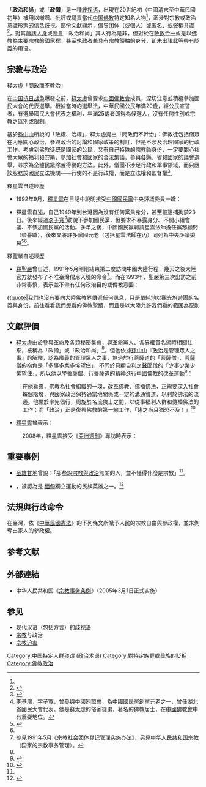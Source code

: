 「'''政治和尚'''」或「'''政僧'''」是一種[[歧视语|歧视语]]，出現在20世紀初（中國清末至中華民國初年）被用以嘲諷、批評或譴責當代[[中国佛教|中国佛教]]特定知名人物<ref name="book太虛大師佛教現代化之研究" />，牽涉對宗教或政治[[意識形態|意識形態]]的[[歧視#信念歧視|信念歧視]]。部份文獻顯示，[[倡导团体|倡导团体]]（或個人）或匿名、或聲稱共識<ref>{{cite news|author=曹長青|title=星雲和尚的政治使命|url=http://www.libertytimes.com.tw/2010/new/aug/16/today-o10.htm|accessdate=2013-08-21|newspaper=自由時報|date=2010-08-16|quote=星雲是政治和尚的說法，早已是人們的共識……|deadurl=yes|archiveurl=https://web.archive.org/web/20101018073956/http://www.libertytimes.com.tw/2010/new/aug/16/today-o10.htm|archivedate=2010-10-18}}</ref>，對其[[訴諸人身|訴諸人身]]或[[訴諸斷言|断言]]「政治和尚」其人行為是非，但對於在[[政教合一|政教合一]]或是以[[佛教|佛教]]為主要宗教的國家裡，甚至執政者兼具有宗教領袖的身分，卻未出現此等[[差别用语#政治意識形態|帶有貶義]]的用语。
{{Portal|歧视}}

== 宗教与政治 ==
;释太虚「問政而不幹治」
在[[中国抗日战争|中国抗日战争]]爆發之前，[[释太虚|释太虚]]曾要求[[中國佛教會|中國佛教會]]成員，深切注意並積極參加國民大會的代表選舉。根據當時的選舉法，中華民國公民年滿20歲，經公民宣誓者，有選舉國民大會代表之權利，年滿25歲者即得為候選人，沒有任何性別或宗教之區別或限制。

基於[[孫中山|孫中山]]所說的「政權、治權」，释太虚提出「問政而不幹治」：佛教徒包括僧眾在內應關心政治，參與政治的討論和國家政策的制訂，但是不涉及治理國家的行政工作。考慮到佛教徒既是國家的公民，又有自己特殊的宗教師身份，一定要關心社會大眾的福利和安樂，參加社會和國家的合法集議，參與各縣、省和國家的議會選舉，尋求為全體民眾除苦得樂的方法。此外，僧團不涉足行政和軍事領域，而只應該服務於國民立法機關——行使的不是行政權，而是立法權和監督權<ref name="太虚與戰後佛教">{{cite book|author=學愚|title=《佛教，暴力與民族主義：抗日戰爭時期的中國佛教》|year=2010|publisher=香港中文大學|location=香港|isbn=9789629964634|pages=272|chapter=戰後佛教變革|url=http://books.google.com.tw/books?id=AC2HqF50H48C&pg=PA372&dq=%22%E6%94%BF%E6%B2%BB%E5%92%8C%E5%B0%9A%22+-inpublisher:icon&hl=zh-TW&sa=X&ei=DvQVUvfxK4TwkgW-ioDICw&redir_esc=y#v=onepage&q=%22%E6%94%BF%E6%B2%BB%E5%92%8C%E5%B0%9A%22%20-inpublisher%3Aicon&f=false|quote=早在抗戰爆發之前的1936年，[[释太虚|太虛大師]]就要求僧尼參加國民大會的代表選舉。……希望符合條件的僧尼深切注意並積極參加選舉。|access-date=2013-08-22|archive-date=2016-03-10|archive-url=https://web.archive.org/web/20160310112027/https://books.google.com.tw/books?id=AC2HqF50H48C&pg=PA372&dq=%22%E6%94%BF%E6%B2%BB%E5%92%8C%E5%B0%9A%22+-inpublisher:icon&hl=zh-TW&sa=X&ei=DvQVUvfxK4TwkgW-ioDICw&redir_esc=y#v=onepage&q=%22%E6%94%BF%E6%B2%BB%E5%92%8C%E5%B0%9A%22%20-inpublisher%3Aicon&f=false|dead-url=no}}</ref>。

;釋星雲自述經歷
{{See|台灣政治#政黨主張|l1=台灣政治之政黨主張}}
*1992年9月，[[釋星雲|釋星雲]]在日記中說明接受[[中國國民黨|中國國民黨]]中央評議委員一職：{{quote|「『接受』對佛教很好，表示佛教有力量，才受政府重視；『不接受』則個人很清高，不參與政治，不會被人譏為政治和尚，但卻說明了佛教沒有人才。故菩薩發心，凡事只要對眾生有利，就不必太考慮個人利害。我很高興能代表佛教界接受『中央評議委員』的職位，讓社會大眾明瞭政府的英明、公平；讓政府知道佛教界有力量有人才，所以宗教對政治所持的態度非參與、非躲避，而是問政不干預。」<ref>{{cite news| title=佛光普照　1992/9/1～1992/9/15| author=星雲大師| publisher=星雲文集-文選-星雲日記| date=1992年9月4日| url=http://www.fgs.org.tw/master/masterA/books/delectus/diary/19-1.htm| deadurl=yes| archiveurl=https://web.archive.org/web/20130514064458/http://www.fgs.org.tw/master/masterA/books/delectus/diary/19-1.htm| archivedate=2013年5月14日}}</ref>}}

*釋星雲自述，自己1949年到台灣因為沒有任何黨員身分，甚至被逮捕拘禁23日。後來經過[[李子寬|李子寬]]<ref>李基鴻，字子寬，曾參與[[中國同盟會|中國同盟會]]，為[[中國國民黨|中國國民黨]]創黨元老之一，曾任湖北省國民大會代表。他是[[释太虚|释太虚]]的俗家徒弟，著名的佛教居士，在[[中國佛教會|中國佛教會]]中有重要地位。</ref>勸說下參加國民黨，但要求不暴露身分、不開小組會議、不參加國民黨的活動。多年之後，中國國民黨聘請星雲法師擔任黨務顧問（榮譽職），後來又將許多黨國元老（包括星雲法師在內）同列為中央評議委員<ref>{{cite web|author=慈惠法師|title=大師是不是政治和尚？|url=http://www.fgs.org.tw/master/mastera/masterq&a/10.htm|work=星雲大師12問|publisher=佛光山|quote=電影導演劉維斌先生……說：「政治和尚表示你有力量。」}}{{dead link|date=2018年3月 |bot=InternetArchiveBot |fix-attempted=yes }}</ref><ref name="book周慶華佛教的文化事業佛光山個案探討" />。

;釋聖嚴自述經歷
*[[釋聖嚴|釋聖嚴]]曾自述，1991年5月剛剛結束第二度訪問中國大陸行程，幾天之後大陸官方就發布了不准臺灣僧尼入境的命令<ref>參見1991年5月《宗教社会团体登记管理实施办法》，另見[[中华人民共和国宗教#国家的宗教事务管理|中华人民共和国宗教]]（国家的宗教事务管理）。</ref>。而在1993年，聖嚴第三次出訪之前非常審慎，表示並不帶有任何政治目的或傳教意圖：
{{quote|我們也沒有要向大陸佛教界傳遞任何訊息，只是單純地以觀光旅遊團的名義與身份，前往看看我們想看的佛教聖蹟，而且是以大陸允許我們看的範圍為原則<ref>{{cite book|author=聖嚴法師|title=行雲流水|year=1993|publisher=法鼓|location=台灣|isbn=9576330998|pages=38|url=http://books.google.com.tw/books?id=qnsQ32-6aJoC&pg=PT61&dq=%22%E6%94%BF%E6%B2%BB%E5%92%8C%E5%B0%9A%22+-inpublisher:icon&hl=zh-TW&sa=X&ei=ghAWUuiyIMOolQXutoDoBg&redir_esc=y#v=onepage&q=%22%E6%94%BF%E6%B2%BB%E5%92%8C%E5%B0%9A%22%20-inpublisher%3Aicon&f=false {{Wayback|url=http://books.google.com.tw/books?id=qnsQ32-6aJoC&pg=PT61&dq=%22%E6%94%BF%E6%B2%BB%E5%92%8C%E5%B0%9A%22+-inpublisher:icon&hl=zh-TW&sa=X&ei=ghAWUuiyIMOolQXutoDoBg&redir_esc=y#v=onepage&q=%22%E6%94%BF%E6%B2%BB%E5%92%8C%E5%B0%9A%22%20-inpublisher%3Aicon&f=false |date=20160310151407 }}</ref>。}}

== 文獻評價 ==
<!-- 對「政治和尚」嘲諷或雅稱的評價，而非訴諸人身攻擊-->

*[[释太虚|释太虚]]由於參與革命及各類秘密集會，與革命黨人、各界權貴名流時相關往來，被稱為「政僧」或「政治和尚」<ref name="book暴力與民族主義" />。但他依據[[孫中山|孫中山]]『[[政治|政治]]是管理眾人之事』的解釋，認為廣義的管理眾人之事，無過於行菩薩道的「菩薩僧」，[[菩薩|菩薩]]僧的抱負是「多事多業多悕望住」，不同於只顧自利之[[声闻|聲聞]]僧的「少事少業少悕望住」，所以他以學菩薩僧、行菩薩道的精神進行中國佛教的改革運動<ref name="book暴力與民族主義">{{cite book|author=學愚|title=《佛教，暴力與民族主義：抗日戰爭時期的中國佛教》|year=2010|publisher=香港中文大學|location=香港|isbn=9789629964634|pages=272|chapter=戰後佛教變革|url=http://books.google.com.tw/books?id=AC2HqF50H48C&pg=PA372&dq=%22%E6%94%BF%E6%B2%BB%E5%92%8C%E5%B0%9A%22+-inpublisher:icon&hl=zh-TW&sa=X&ei=DvQVUvfxK4TwkgW-ioDICw&redir_esc=y#v=onepage&q=%22%E6%94%BF%E6%B2%BB%E5%92%8C%E5%B0%9A%22%20-inpublisher%3Aicon&f=false|quote=1946年，天主教南京主教[[于斌|于斌]]提名[[释太虚|太虛大師]]為國大代表……最終還是被從候選人名單上刪去。……但由於他對政治的熱心，同時又由於他跟一些政客的密切關係，故常被稱為「政治和尚」，受到教內外保守力量的攻擊。他坦然面對這些攻擊……指出只有真正行菩薩道的人才能真誠、無私、無畏地為國家和人民服務。|access-date=2013-08-22|archive-date=2016-03-10|archive-url=https://web.archive.org/web/20160310112027/https://books.google.com.tw/books?id=AC2HqF50H48C&pg=PA372&dq=%22%E6%94%BF%E6%B2%BB%E5%92%8C%E5%B0%9A%22+-inpublisher:icon&hl=zh-TW&sa=X&ei=DvQVUvfxK4TwkgW-ioDICw&redir_esc=y#v=onepage&q=%22%E6%94%BF%E6%B2%BB%E5%92%8C%E5%B0%9A%22%20-inpublisher%3Aicon&f=false|dead-url=no}}</ref>：
{{quote|「世人又每以'''政僧'''譏余，然據孫中山先生之解釋，政即眾人之事，[[政治|政治]]即管理眾人之事，

廣義的管理眾人之事，當無有過於[[菩薩|菩薩]]者，亦唯『菩薩』乃為真正的更無私事而專管理眾人之事，故不同[[声闻|聲聞]]僧少事少業少希望住，而剴切的表示須多事多業多希望住。

余固未足為菩薩僧，然志願所在則未嘗一日忘學菩薩僧也；特患未能符'''政僧'''的名實，又何患世人之稱為'''政僧'''？<ref name="book太虛大師佛教現代化之研究" />

願世之學菩薩學菩薩僧的佛徒，皆蹶然興起，以共修此建設和平際的菩薩大行。」——[[释太虚|释太虚]]}}
: 在他看來，佛教為[[组织_(社会学)|社會組織]]的一環，改革佛教、佛播佛法，正需要深入社會每個階層，與國家政治保持適當地關係或一定的溝通管道，以利於佛法的流通。他樂於率先倡行，周旋於名流俠士之間，以從事福利人群和傳播佛法的工作；而「政治」正是復興佛教的第一線工作，「趨之尚且猶恐不及！」<ref name="book太虛大師佛教現代化之研究">{{cite book|author=洪金蓮|title=太虛大師佛教現代化之研究|year=1999|publisher=法鼓文化|location=台灣|isbn=957-598-051-4|pages=36|url=http://books.google.com.tw/books?id=1v_701nv05EC&pg=PT381&dq=%22%E6%94%BF%E5%83%A7%22+-inpublisher:icon&hl=zh-TW&sa=X&ei=RNcVUrK9NoTFkwWUuIHYAQ&redir_esc=y#v=onepage&q=%22%E6%94%BF%E5%83%A7%22%20-inpublisher%3Aicon&f=false|quote=[[释太虚|太虛]]由於參與革命及各類秘密集會，與革命黨人、各界權貴名流時相關往來，因此「政僧」或「政治和尚」的頭銜不脛而走。對於這樣的譏評……[[释太虚|太虛]]對於世間的嘲諷、對於中國佛教的改革，有這樣的[[寬容|膽識和勇氣]]|access-date=2013-08-22|archive-date=2015-05-10|archive-url=https://web.archive.org/web/20150510122544/http://books.google.com.tw/books?id=1v_701nv05EC&pg=PT381&dq=%22%E6%94%BF%E5%83%A7%22+-inpublisher:icon&hl=zh-TW&sa=X&ei=RNcVUrK9NoTFkwWUuIHYAQ&redir_esc=y#v=onepage&q=%22%E6%94%BF%E5%83%A7%22%20-inpublisher%3Aicon&f=false|dead-url=no}}</ref>

*[[釋星雲|釋星雲]]曾表示：
{{quote|「想想：[[释迦牟尼#传播佛教|佛陀]]頻頻出入王宮，與大臣貴冑說法，豈不也成了『政治佛陀』嗎？

而[[玄奘|玄奘]]大師為皇帝建言國事，以及歷代[[國師|國師]]的輔弼朝政，又怎麼說呢？

[[中國佛教史|中國佛教]]歷經[[三武灭佛|多次教難]]而能如浴火鳳凰般再生，在上位者全心全力的擁護佛教，實在是功不可沒。此外，國家社會也因為佛法的復興昌隆而政清人和……」<ref name="book周慶華佛教的文化事業佛光山個案探討">{{cite book|author=周慶華|title=佛教的文化事業: 佛光山個案探討|year=2007|publisher=秀威資訊|location=台灣|isbn=9789866732478|pages=198|url=http://books.google.com.tw/books?id=frxFJzDBK14C&pg=PA198&dq=%22%E6%94%BF%E6%B2%BB%E5%92%8C%E5%B0%9A%22&hl=zh-TW&sa=X&ei=DfkVUoiCI9GYlAWek4GICA&redir_esc=y#v=onepage&q=%22%E6%94%BF%E6%B2%BB%E5%92%8C%E5%B0%9A%22&f=false}}</ref>}}

: 2008年，釋星雲接受《[[亞洲週刊|亞洲週刊]]》專訪時表示：{{quote|「你說出家人，為什麼要涉足政治？我是公民呀，我又沒有[[褫奪公權|褫奪公權]]，我為什麼不能愛國？我們出家人一樣要去當兵，要去交稅，要去選舉，我為什麼不能表達道義，選賢與能呢？這是我們的責任。」<ref>{{cite news |title=專訪：佛光山開山宗長星雲大師 |author=紀碩鳴 |publisher=[[亞洲週刊|亞洲週刊]]第22卷第3期 |date=2008年1月30日 |url=http://www.yzzk.com/cfm/Content_Archive.cfm?Channel=ae&Path=3314478411/03ae2.cfm |accessdate=2021年12月19日 |archive-date=2019年5月20日 |archive-url=https://web.archive.org/web/20190520182919/http://www.yzzk.com/cfm/Content_Archive.cfm?Channel=ae&Path=3314478411%2F03ae2.cfm |dead-url=no }}</ref>}}

== 重要事例 ==
* [[圣雄甘地|圣雄甘地]]曾說：「那些說[[宗教#宗教与政治|宗教與政治]]無關的人，並不懂得什麼是宗教」<ref name="book暴力與民族主義" />。

* {{link-en|Shwe Zedi Kyaung|Shwe Zedi Kyaung}}，被認為是<!--政治和尚與-->[[緬甸|緬甸]]獨立運動的民族英雄之一。<ref>{{cite news|title=Why the Omens Are Not Auspicious for the Burma's Junta|url=http://www.time.com/time/world/article/0,8599,1917122,00.html|newspaper=Time|date=2009-09-03|accessdate=2013-08-21|archive-date=2013-08-26|archive-url=https://web.archive.org/web/20130826142652/http://www.time.com/time/world/article/0,8599,1917122,00.html|dead-url=no}}</ref>

== 法規與行政命令 ==
在臺灣，依《[[中華民國憲法|中華民國憲法]]》的下列條文所賦予人民的宗教自由與參政權，並未剝奪出家人的參政權。
{{quote|
*第13條「人民有信仰宗教之自由。」
*第16條「人民有請願、訴願及訴訟之權。」		
*第17條「人民有選舉、罷免、創制及複決之權。」
*第18條「人民有應考試服公職之權。」}}

== 参考文献 ==
{{Reflist|30em}}

== 外部連結 ==
* 中华人民共和国《[[:s:宗教事务条例|宗教事务条例]]》（2005年3月1日正式实施）

== 参见 ==
* 现代汉语（包括方言）的[[歧视语#政治意識形態|歧视语]]
* [[宗教#宗教与政治|宗教]]与政治
* [[宗教迫害|宗教迫害]]

[[Category:中国特定人群称谓_(政治术语)|Category:中国特定人群称谓 (政治术语)]]
[[Category:對特定族群或民族的貶稱|Category:對特定族群或民族的貶稱]]
[[Category:佛教政治|Category:佛教政治]]